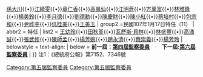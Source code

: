 {{Navbox
| name = 第五屆監察委員
| title = {{flagicon|ROC}} [[中華民國|{{fontcolor|white|中華民國}}]][[第五屆監察委員|{{fontcolor|white|第五屆監察委員}}]]
| titlestyle = background:#0c1c8c; color:#ffffff
| image = [[File:Emblem of Control Yuan.svg|100px]]
| style = width:100%;
| state = {{{state<includeonly>|collapsed</includeonly>}}}
| selected=
| above = [[監察院院長|院長]]：[[張博雅]]／[[監察院副院長|副院長]]：[[孫大川]]
| group1 =民國103年7月31日特任（18）
| abbr1 = 特任
| list1 =
[[張博雅]]{{•}}[[孫大川]]{{•}}[[江綺雯]]{{•}}[[章仁香]]{{•}}[[高鳳仙]]{{•}}[[江明蒼]]{{•}}[[方萬富]]{{•}}[[林雅鋒]]{{•}}[[楊美鈴]]{{•}}[[李月德]]{{•}}[[劉德勳]]{{•}}[[陳慶財]]{{•}}[[陳小紅]]{{•}}[[蔡培村]]{{•}}[[包宗和]]{{•}}[[尹祚芊]]{{•}}[[仉桂美]]{{•}}[[王美玉]]
| group2 =民國107年1月17日特任（11）
| abbr2 = 特任
| list2 =
[[王幼玲]]{{•}}[[田秋堇]]{{•}}[[瓦歷斯·貝林]]{{•}}[[林盛豐]]{{•}}[[高涌誠]]{{•}}[[張武修]]{{•}}[[陳師孟]]{{•}}[[楊芳婉]]{{•}}[[趙永清 (台灣政治人物)|趙永清]]{{•}}[[蔡崇義]]{{•}}[[楊芳玲]]
| belowstyle = text-align:
| below = '''前一屆：[[Template:第四屆監察委員|第四屆監察委員]]　'''·'''　下一屆:[[Template:第六屆監察委員|第六屆監察委員]]'''
| }}
[[Category:第五屆監察委員]]
<noinclude>
注1：《總統府公報》第7152、7346號
[[Category:第五屆監察委員]]
</noinclude>